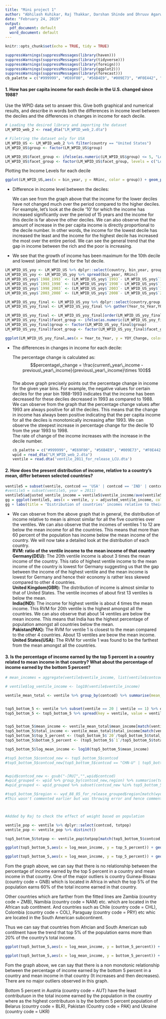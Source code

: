 ```yaml
---
title: "Mini project 1"
author: "Abhilash Kuhikar, Raj Thakkar, Darshan Shinde and Dhruuv Agarwal"
date: "February 24, 2019"
output:
  pdf_document: default
  word_document: default
---
```


```r
knitr::opts_chunk$set(echo = TRUE, tidy = TRUE)
```

```r
suppressWarnings(suppressMessages(library(haven)))
suppressWarnings(suppressMessages(library(tidyverse)))
suppressWarnings(suppressMessages(library(foreign)))
suppressWarnings(suppressMessages(library(ggplot2)))
suppressWarnings(suppressMessages(library(forecast)))
cb_palette = c("#999999", "#E69F00", "#56B4E9", "#009E73", "#F0E442", "#0072B2", "#D55E00", "#CC79A7")
```

#### 1. How has per capita income for each decile in the U.S. changed since 1988?

Use the WPID data set to answer this. Give both graphical and numerical results, and describe in words both the differences in income level between the deciles and the differences in changes in income for each decile.

```r

# Loading the desired library and importing the dataset
LM_WPID_web_2 <- read_dta("LM_WPID_web_2.dta")

# Filetring the dataset only for USA
LM_WPID_US <- LM_WPID_web_2 %>% filter(country == "United States")
LM_WPID_US$group <- factor(LM_WPID_US$group)

LM_WPID_US$facet_group <- ifelse(as.numeric(LM_WPID_US$group) <= 5, "Lower Deciles", "Higher Deciles")
LM_WPID_US$facet_group <- factor(LM_WPID_US$facet_group, levels = c("Lower Deciles", "Higher Deciles"))

```

Plotting the Income Levels for each decile

```r
ggplot(LM_WPID_US,aes(x = bin_year, y = RRinc, color = group)) + geom_point() +geom_line() + xlab("Year") + ylab("Per capita income (in 2005 USD)") + ggtitle("Per capita income with decile in US") + scale_color_brewer(palette="Paired") + labs(color = 'Decile')
```


*   Difference in income level between the deciles:

    We can see from the graph above that the income for the lower deciles have not changed much over the period compared to the higher deciles. For example, let's look at the decile '10' for which the income has increased significantly over the period of 15 years and the income for this decile is far above the other deciles. We can also observe that the amount of increase in the per capita income is directly proportional to the decile number. In other words, the income for the lowest decile has increased the least and the income for the highest decile has increased the most over the entire period. We can see the general trend that the gap in income between the rich and the poor is increasing.

*   We see that the growth of income has been maximum for the 10th decile and lowest (almost flat line) for the 1st decile. 

```r
LM_WPID_US_yoy <- LM_WPID_US %>% dplyr::select(country, bin_year, group, RRinc)
LM_WPID_US_yoy <- LM_WPID_US_yoy %>% spread(bin_year, RRinc)
LM_WPID_US_yoy$`1988_1993` <- (LM_WPID_US_yoy$`1993`- LM_WPID_US_yoy$`1988`)*100/LM_WPID_US_yoy$`1988`
LM_WPID_US_yoy$`1993_1998` <- (LM_WPID_US_yoy$`1998`- LM_WPID_US_yoy$`1993`)*100/LM_WPID_US_yoy$`1993`
LM_WPID_US_yoy$`1998_2003` <- (LM_WPID_US_yoy$`2003`- LM_WPID_US_yoy$`1998`)*100/LM_WPID_US_yoy$`1998`
LM_WPID_US_yoy$`2003_2008` <- (LM_WPID_US_yoy$`2008`- LM_WPID_US_yoy$`2003`)*100/LM_WPID_US_yoy$`2003`

LM_WPID_US_yoy_final <- LM_WPID_US_yoy %>% dplyr::select(country,group,`1988_1993`,`1993_1998`,`1998_2003`,`2003_2008`)
LM_WPID_US_yoy_final <- LM_WPID_US_yoy_final %>% gather(Year_to_Year,YOY_Change,c(`1988_1993`,`1993_1998`,`1998_2003`,`2003_2008`))

LM_WPID_US_yoy_final <- LM_WPID_US_yoy_final[order(LM_WPID_US_yoy_final$group),]
LM_WPID_US_yoy_final$facet_group <- ifelse(as.numeric(LM_WPID_US_yoy_final$group) <= 5, "Lower Deciles", "Hgher Deciles")
LM_WPID_US_yoy_final$group <- factor(LM_WPID_US_yoy_final$group)
LM_WPID_US_yoy_final$facet_group <- factor(LM_WPID_US_yoy_final$facet_group)

ggplot(LM_WPID_US_yoy_final,aes(x = Year_to_Year, y = YOY_Change, color = LM_WPID_US_yoy_final$group ,group = LM_WPID_US_yoy_final$group)) + geom_line() + geom_point()  + xlab("Year Bin") + ylab("Percentage change in per capita income") + labs(title = "Per capita income change with decile in US", subtitle = "Example: 1988_1993 indicates the change in income from 1988 to 1993", colour = "Decile", caption = "Percentage change in income from 'From_year' to 'To_year'") + scale_color_brewer(palette="Paired") 

```

*   The differences in changes in income for each decile:

    The percentage change is calculated as:  
    $$percentage\_change = \frac{current\_year\_income - previous\_year\_income}{previous\_year\_income}\times 100$$  
    The above graph precisely points out the percentage change in income for the given year bins. For example, the negative values for certain deciles for the year bin 1988-1993 indicates that the income has been decreased for these deciles decreased in 1993 as compared to 1988.  
    We can observe from the graph that the percentage change values after 1993 are always positive for all the deciles. This means that the change in income has always been positive indicating that the per capita income for all the deciles is monotonically increasing after 1993. We can observe the steepest increase in percentage change for the decile 10 from the year 1993 to 1998.  
    The rate of change of the income increases with the increase in the decile number.  
```r
cb_palette = c("#999999", "#E69F00", "#56B4E9", "#009E73", "#F0E442", "#0072B2", "#D55E00", "#CC79A7")
wpid = read_dta("LM_WPID_web_2.dta")
ventile = read.dta('ventile_2011_for_release_LCU.dta')
```


#### 2. How does the present distribution of income, relative to a country's mean, differ between selected countries?


```r
ventile5 = subset(ventile, contcod == 'USA' | contcod == 'IND' | contcod == 'GBR' | contcod == 'DEU' | contcod == 'PAK')
#ventile5 = subset(ventile5, year = 2011)
ventile5$adjusted_ventile_income = ventile5$ventile_income/ave(ventile5$ventile_income, ventile5$contcod)
gg = ggplot(ventile5, aes(x = ventile, y = adjusted_ventile_income, color = contcod)) + geom_line() + scale_color_manual(values = cb_palette) + geom_abline(slope = 0, intercept = 1)
gg + labs(title = "Distribution of countries' incomes relative to their respective mean incomes", subtitle = "Horizontal line represents the income where ventile income = mean income", colour = "Country\nCode") + xlab("Ventile") + ylab("Ratio of ventile income to the mean income")
```

*   We can observe from the above graph that in general, the distribution of income relative to mean is almost similar for all the five countries over the ventiles. We can also observe that the incomes of ventiles 1 to 12 are below the mean income for all the countries. This means that more than 60 percent of the population has income below the mean income of the country. We will now take a detailed look at the distribution of each country.  
    **RVM: ratio of the ventile income to the mean income of that country**  
    **Germany(DEU):** The 20th ventile income is about 3 times the mean income of the country. This ratio of highest ventile income to the mean income of the country is lowest for Germany suggesting us that the gap between the income of the highest ventile and the mean income is lowest for Germany and hence their economy is rather less skewed compared to other 4 countries.  
    **United Kingdom(GBR):** The distribution of income is almost similar to that of United States. The ventile incomes of about first 13 ventiles is below the mean.   
    **India(IND):** The income for highest ventile is about 4 times the mean income. This RVM for 20th ventile is the highest amongst all the countries. We can also observe that about 14 ventiles are below the mean income. This means that India has the highest percentage of population amongst all countries below the mean.  
    **Pakistan(PAK):** The RVM for ventile 1 is closest to the mean compared to the other 4 countries. About 13 ventiles are beow the mean income.  
    **United States(USA):** The RVM for ventile 1 was found to be the farthest from the mean amongst all the countries. 
    
#### 3. Is the percentage of income earned by the top 5 percent in a country related to mean income in that country? What about the percentage of income earned by the bottom 5 percent?
    
```r
# mean_incomes = aggregate(ventile$ventile_income, list(ventile$contcod), mean)

# ventile$log_ventile_income <- log10(ventile$ventile_income)

ventile_mean_total <- ventile %>% group_by(contcod) %>% summarise(mean_income = mean(ventile_income), total_income = sum(ventile_income))


top5_bottom_5 <- ventile %>% subset(ventile == 20 | ventile == 1) %>% dplyr::select(contcod, ventile, ventile_income)
top5_bottom_5 <- top5_bottom_5 %>% spread(key = ventile, value = ventile_income)


top5_bottom_5$mean_income <- ventile_mean_total$mean_income[match(ventile_mean_total$contcod, top5_bottom_5$contcod)]
top5_bottom_5$total_income <- ventile_mean_total$total_income[match(ventile_mean_total$contcod, top5_bottom_5$contcod)]
top5_bottom_5$top_5_percent <- (top5_bottom_5$`20`/top5_bottom_5$total_income)*100
top5_bottom_5$bottom_5_percent <- (top5_bottom_5$`1`/top5_bottom_5$total_income)*100

top5_bottom_5$log_mean_income <- log10(top5_bottom_5$mean_income)

#top5_bottom_5$contcod_new <- top5_bottom_5$contcod
#top5_bottom_5$contcod_new[top5_bottom_5$contcod == "CHN-U" | top5_bottom_5$contcod == "CHN-R"] <- "CHN"


#wpid$contcod_new <- gsub("-[RU]","",wpid$contcod)
#wpid_grouped <- wpid %>% group_by(contcod_new,region) %>% summarise(tot = sum(year))
#wpid_grouped <- wpid_grouped %>% subset(contcod_new %in% top5_bottom_5$contcod_new)

#top5_bottom_5$region <- wyd_88_05_for_release_grouped$region[match(wyd_88_05_for_release_grouped$contcod_new, top5_bottom_5$contcod_new)]
#This wasn't commented earlier but was throwing error and hence commented



#Added by Raj to check the effect of weight based on population

ventile_pop <- ventile %>% dplyr::select(contcod, totpop)
ventile_pop <- ventile_pop %>% distinct()

top5_bottom_5$totpop <- ventile_pop$totpop[match(top5_bottom_5$contcod, ventile_pop$contcod)]

```

```r

ggplot(top5_bottom_5,aes(x = log_mean_income, y = top_5_percent)) + geom_point() + geom_smooth(method = loess, method.args = list(degree = 1)) + labs(title = "Relationship between percentage of income earned by top 5 percent and mean income ", subtitle = "Mean income represented in log scale") + xlab("Mean Income (in log scale)") + ylab("Percentage of income earned by top 5 percent")

```

```r

ggplot(top5_bottom_5,aes(x = log_mean_income, y = top_5_percent)) + geom_text(aes(label = contcod), alpha = 0.75) + geom_smooth(method = loess, method.args = list(degree = 1), se = FALSE) + labs(title = "Percentage of income earned by top 5 percent v/s mean income ", subtitle = "Mean income represented in log scale") + xlab("Mean Income (in log scale)") + ylab("Percentage of income earned by top 5 percent")


```

Fom the graph above, we can say that there is no relationship between the percentage of income earned by the top 5 percent in a country and mean income in that country. One of the major outliers is country Guinea-Bissau (country code = GNB) which is located in Africa in which the top 5% of the population earns 60% of the total income earned in that country. 

Other countries which are farther from the fitted lines are Zambia (country code = ZMB), Namibia (country code = NAM) etc. which are located in the African sub contitnent. And countries such as Chile (country code = CHL), Colombia (country code = COL), Paraguay (country code = PRY) etc whic are located in the South American subcontinent.

Thus we can say that countries from Afrcian and South American sub contitnent have the trend that top 5% of the population earns more than 20% of the country's total income.


```r

ggplot(top5_bottom_5,aes(x = log_mean_income, y = bottom_5_percent)) + geom_point() + geom_smooth(method = loess, method.args = list(degree = 1)) + labs(title = "Percentage of income earned by bottom 5 percent v/s mean income", subtitle = "Mean income represented in log scale") + xlab("Mean Income (in log scale)") + ylab("Percentage of income earned by bottom 5 percent")

```


```r

ggplot(top5_bottom_5,aes(x = log_mean_income, y = bottom_5_percent)) + geom_text(aes(label = contcod), alpha = 0.75) + geom_smooth(method = loess, method.args = list(degree = 1), se = FALSE) + labs(title = "Percentage of income earned by bottom 5 percent v/s mean income ", subtitle = "Mean income represented in log scale") + xlab("Mean Income (in log scale)") + ylab("Percentage of income earned by bottom 5 percent")


```

Fom the graph above, we can say that there is a non monotonic relationship between the percentage of income earned by the bottom 5 percent in a country and mean income in that country (It increases and then decreases). There are no major outliers observed in this graph.

Bottom 5 percent in Austria (country code = AUT) have the least contributuon in the total income earned by the population in the country where as the highest contributuon is by the bottom 5 percent population of Belarus (country code = BLR), Pakistan (Country code = PAK) and Ukraine (country code = UKR) 